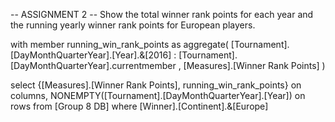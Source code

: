-- ASSIGNMENT 2
-- Show the total winner rank points for each year and the running yearly winner rank points for European players.

with member running_win_rank_points as
aggregate( [Tournament].[DayMonthQuarterYear].[Year].&[2016] : [Tournament].[DayMonthQuarterYear].currentmember , 
[Measures].[Winner Rank Points] )

select {[Measures].[Winner Rank Points], running_win_rank_points} on columns,
NONEMPTY([Tournament].[DayMonthQuarterYear].[Year]) on rows
from [Group 8 DB]
where [Winner].[Continent].&[Europe]
